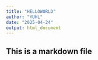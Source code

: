 ```yaml
---
title: "HELLOWORLD"
author: "YUHL"
date: "2025-04-24"
output: html_document
---
```


## This is a markdown file
